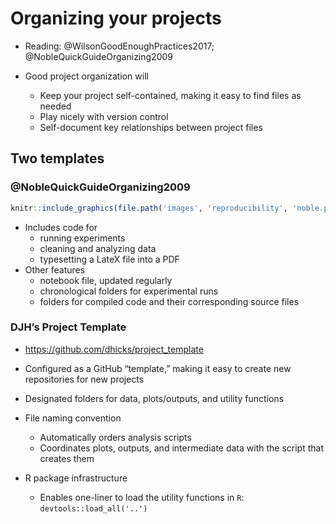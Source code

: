 # Organizing your projects #

- Reading: @WilsonGoodEnoughPractices2017; @NobleQuickGuideOrganizing2009

- Good project organization will
    - Keep your project self-contained, making it easy to find files as needed
    - Play nicely with version control
    - Self-document key relationships between project files

## Two templates ##

### @NobleQuickGuideOrganizing2009 ###

```r
knitr::include_graphics(file.path('images', 'reproducibility', 'noble.png'))
```

- Includes code for 
    - running experiments
    - cleaning and analyzing data
    - typesetting a LateX file into a PDF

- Other features 
    - notebook file, updated regularly
    - chronological folders for experimental runs
    - folders for compiled code and their corresponding source files

### DJH's Project Template ###

- <https://github.com/dhicks/project_template>

- Configured as a GitHub "template," making it easy to create new repositories for new projects

- Designated folders for data, plots/outputs, and utility functions

- File naming convention
    - Automatically orders analysis scripts
    - Coordinates plots, outputs, and intermediate data with the script that creates them
    
- R package infrastructure
    - Enables one-liner to load the utility functions in `R`: `devtools::load_all('..')`

